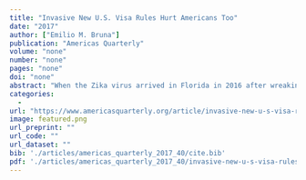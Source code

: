 ```yaml
---
title: "Invasive New U.S. Visa Rules Hurt Americans Too"
date: "2017"
author: ["Emilio M. Bruna"]
publication: "Americas Quarterly"
volume: "none"
number: "none"
pages: "none"
doi: "none"
abstract: "When the Zika virus arrived in Florida in 2016 after wreaking havoc in Latin America, Governor Rick Scott gave state universities $25 million to research"
categories: 
  - 
url: "https://www.americasquarterly.org/article/invasive-new-u-s-visa-rules-hurt-americans-too/"
image: featured.png
url_preprint: ""
url_code: ""
url_dataset: ""
bib: './articles/americas_quarterly_2017_40/cite.bib'
pdf: './articles/americas_quarterly_2017_40/invasive-new-u-s-visa-rules-hurt-americans-toohtml_NA.pdf'
---
```

